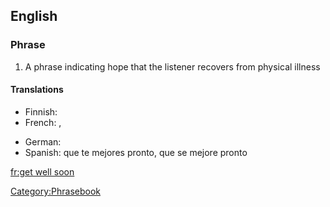 ==English==

===Phrase===
{{infl|en|phrase|head=[[get]] [[well]] [[soon]]|}}

# A phrase indicating hope that the listener recovers from physical illness

====Translations====
{{trans-top|indicating hope that the listener recovers}}
* Finnish: {{t|fi|Parane pian}}
* French: {{t|fr|bon rétablissement}}, {{t|fr|prompt rétablissement}}
{{trans-mid}}
* German: {{t|de|gute Besserung}}
* Spanish: que te mejores pronto, que se mejore pronto
{{trans-bottom}}

[[Category:Phrasebook]]

[[fr:get well soon]]